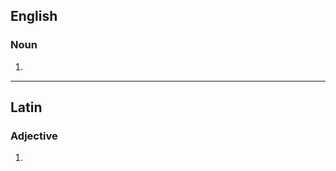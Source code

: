 ==English==

===Noun===
{{head|en|noun form}}

# {{plural of|primula|lang=en}}

----

==Latin==

===Adjective===
{{la-adj-form|prīmulās}}

# {{inflection of|prīmulus||acc|f|p|lang=la}}